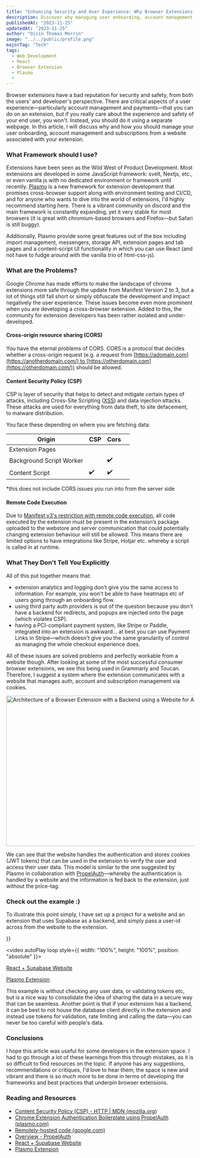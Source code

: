 ---
title: "Enhancing Security and User Experience: Why Browser Extensions Should Have an Associated Website"
description: Discover why managing user onboarding, account management, and subscriptions from a separate website can enhance the security and user experience of your browser extension.
publishedAt: "2023-11-25"
updatedAt: "2023-11-25"
author: "Oisín Thomas Morrin"
image: "../../public/profile.png"
majorTag: "Tech"
tags:
  - Web Development
  - React
  - Browser Extension
  - Plasmo
  -
---

Browser extensions have a bad reputation for security and safety, from both the users' and developer's perspective. There are critical aspects of a user experience—particularly account management and payments—that you can do on an extension, but if you really care about the experience and safety of your end user, you won't. Instead, you should do it using a separate webpage. In this article, I will discuss why and how you should manage your user onboarding, account management and subscriptions from a website associated with your extension.

### What Framework should I use?

Extensions have been seen as the Wild West of Product Development. Most extensions are developed in some JavaScript framework: svelt, Nextjs, etc., or even vanilla js with no dedicated environment or framework until recently. [Plasmo](https://www.plasmo.com/) is a new framework for extension development that promises cross-browser support along with environment testing and CI/CD, and for anyone who wants to dive into the world of extensions, I'd highly recommend starting here. There is a vibrant community on discord and the main framework is constantly expanding, yet it very stable for most browsers (it is great with chromium-based browsers and Firefox—but Safari is still buggy).

Additionally, Plasmo provide some great features out of the box including import management, messengers, storage API, extension pages and tab pages and a content-script UI functionality in which you can use React (and not have to fudge around with the vanilla trio of html-css-js).

### What are the Problems?

Google Chrome has made efforts to make the landscape of chrome extensions more safe through the update from Manifest Version 2 to 3, but a lot of things still fall short or simply obfuscate the development and impact negatively the user experience. These issues become even more prominent when you are developing a cross-browser extension. Added to this, the community for extension developers has been rather isolated and under-developed.

#### Cross-origin resource sharing (CORS)

You have the eternal problems of CORS. CORS is a protocol that decides whether a cross-origin request (e.g. a request from [https://adomain.com](https://anotherdomain.com/) to [https://otherdomain.com](https://otherdomain.com/)) should be allowed.

#### Content Security Policy (CSP)

CSP is layer of security that helps to detect and mitigate certain types of attacks, including Cross-Site Scripting ([XSS](https://developer.mozilla.org/en-US/docs/Glossary/Cross-site_scripting)) and data injection attacks. These attacks are used for everything from data theft, to site defacement, to malware distribution.

You face these depending on where you are fetching data:
<table>
    <thead>
        <tr>
            <th>Origin</th>
            <th>CSP</th>
            <th>Cors</th>
            <th></th>
        </tr>
    </thead>
    <tbody>
        <tr>
            <td>Extension Pages</td>
            <td></td>
            <td></td>
            <td></td>
        </tr>
        <tr>
            <td>Background Script Worker</td>
            <td></td>
            <td>✔️</td>
            <td></td>
        </tr>
        <tr>
            <td>Content Script</td>
            <td>✔️</td>
            <td>✔️</td>
            <td></td>
        </tr>
    </tbody>
</table>




\*this does not include CORS issues you run into from the server side

#### Remote Code Execution

Due to [Manifest v3's restriction with remote code execution](https://developer.chrome.com/docs/extensions/mv3/intro/mv3-overview/#remotely-hosted-code), all code executed by the extension must be present in the extension’s package uploaded to the webstore and server communication that could potentially changing extension behaviour will still be allowed. This means there are limited options to have integrations like Stripe, Hotjar etc. whereby a script is called in at runtime.

### What They Don't Tell You Explicitly

All of this put together means that:

- extension analytics and logging don't give you the same access to information. For example, you won't be able to have heatmaps etc of users going through an onboarding flow.
- using third party auth providers is out of the question because you don't have a backend for redirects, and popups are injected onto the page (which violates CSP).
- having a PCI-compliant payment system, like Stripe or Paddle, integrated into an extension is awkward... at best you can use Payment Links in Stripe—which doesn't give you the same granularity of control as managing the whole checkout experience does.

All of these issues are solved problems and perfectly workable from a website though. After looking at some of the most successful consumer browser extensions, we see this being used in Grammarly and Toucan. Therefore, I suggest a system where the extension communicates with a website that manages auth, account and subscription management via cookies.

<div
  style={{
    display: "flex",
    flexDirection: "column",
    alignItems: "center",
    justifyContent: "center",
    textAlign: "center",
  }}
>
  <Image
    src="/Backend for Chrome Extension.png"
    width="618"
    height="404"
    alt="Architecture of a Browser Extension with a Backend using a Website for Authentication"
    sizes="100vw"
  />
</div>

We can see that the website handles the authentication and stores cookies (JWT tokens) that can be used in the extension to verify the user and access their user data. This model is similar to the one suggested by Plasmo in collaboration with [PropelAuth](https://www.plasmo.com/blog/posts/chrome-extension-auth-boilerplate-propelauth)—whereby the authentication is handled by a website and the information is fed back to the extension, just without the price-tag.

### Check out the example :)

To illustrate this point simply, I have set up a project for a website and an extension that uses Supabase as a backend, and simply pass a user-id across from the website to the extension.

<div
  style={{
    width: "100%",
    height: 0,
    paddingBottom: "60%",
    position: "relative",
    marginBottom: "2rem"

  }}
>
<video autoPlay loop  style={{ width: "100%", height: "100%", position: "absolute" }}>
        <source src="/extension_with_cookies.mp4" />
      </video>
</div>

  

[React + Supabase Website](https://github.com/OisinThomasMorrin/react-auth-with-supabase)

[Plasmo Extension](https://github.com/OisinThomasMorrin/cookie-auth) 

This example is without checking any user data, or validating tokens etc, but is a nice way to consolidate the idea of sharing the data in a secure way that can be seamless. Another point is that if your extension has a backend, it can be best to not house the database client directly in the extension and instead use tokens for validation, rate limiting and calling the data—you can never be too careful with people's data.

### Conclusions

I hope this article was useful for some developers in the extension space. I had to go through a lot of these learnings from this through mistakes, as it is so difficult to find resources on the topic. If anyone has any suggestions, recommendations or critiques, I'd love to hear them; the space is new and vibrant and there is so much more to be done in terms of developing the frameworks and best practices that underpin browser extensions.

### Reading and Resources

- [Content Security Policy (CSP) - HTTP | MDN (mozilla.org)](https://developer.mozilla.org/en-US/docs/Web/HTTP/CSP)
- [Chrome Extension Authentication Boilerplate using PropelAuth (plasmo.com)](https://www.plasmo.com/blog/posts/chrome-extension-auth-boilerplate-propelauth)
- [Remotely-hosted code (google.com)](https://groups.google.com/a/chromium.org/g/chromium-extensions/c/ks--r5hDNQ0)
- [Overview - PropelAuth](https://docs.propelauth.com/overview)
- [React + Supabase Website](https://github.com/OisinThomasMorrin/react-auth-with-supabase)
- [Plasmo Extension](https://github.com/OisinThomasMorrin/cookie-auth)
